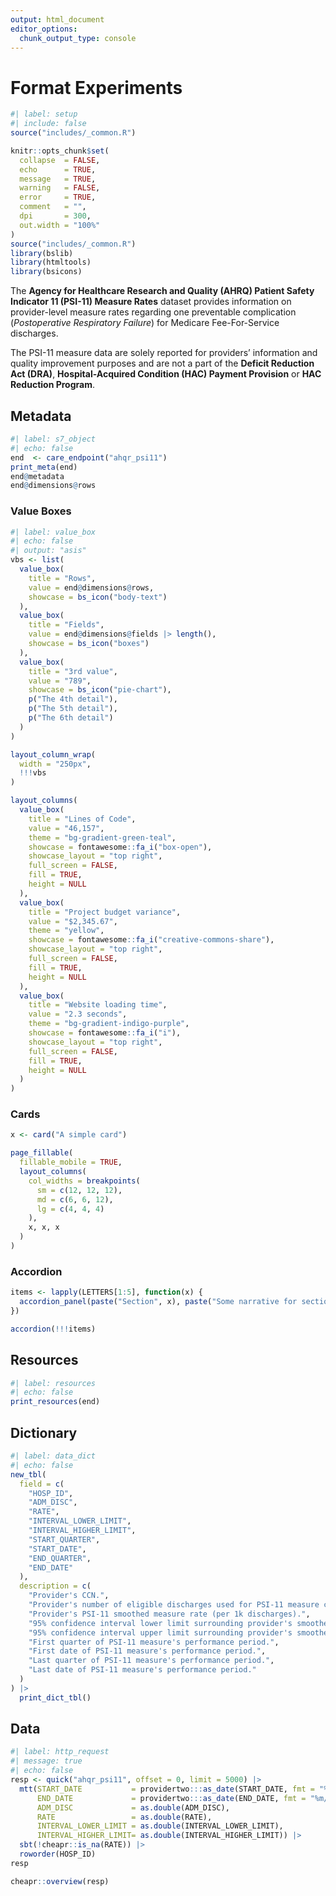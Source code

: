 ```yaml
---
output: html_document
editor_options: 
  chunk_output_type: console
---
```


# Format Experiments {#sec-bslib}

```r
#| label: setup
#| include: false
source("includes/_common.R")

knitr::opts_chunk$set(
  collapse  = FALSE,
  echo      = TRUE, 
  message   = TRUE, 
  warning   = FALSE,
  error     = TRUE,
  comment   = "",
  dpi       = 300, 
  out.width = "100%"
)
source("includes/_common.R")
library(bslib)
library(htmltools)
library(bsicons)
```

The __Agency for Healthcare Research and Quality (AHRQ) Patient Safety Indicator 11 (PSI-11) Measure Rates__ dataset provides information on provider-level measure rates regarding one preventable complication (_Postoperative Respiratory Failure_) for Medicare Fee-For-Service discharges. 

[The PSI-11 measure data are solely reported for providers' information and quality improvement purposes and are not a part of the __Deficit Reduction Act (DRA)__, __Hospital-Acquired Condition (HAC) Payment Provision__ or __HAC Reduction Program__.]{.aside}

## Metadata

```r
#| label: s7_object
#| echo: false
end  <- care_endpoint("ahqr_psi11")
print_meta(end)
end@metadata
end@dimensions@rows
```

### Value Boxes

```r
#| label: value_box
#| echo: false
#| output: "asis"
vbs <- list(
  value_box(
    title = "Rows",
    value = end@dimensions@rows,
    showcase = bs_icon("body-text")
  ),
  value_box(
    title = "Fields",
    value = end@dimensions@fields |> length(),
    showcase = bs_icon("boxes")
  ),
  value_box(
    title = "3rd value",
    value = "789",
    showcase = bs_icon("pie-chart"),
    p("The 4th detail"),
    p("The 5th detail"),
    p("The 6th detail")
  )
)

layout_column_wrap(
  width = "250px",
  !!!vbs
)
```

```r
layout_columns(
  value_box(
    title = "Lines of Code",
    value = "46,157",
    theme = "bg-gradient-green-teal",
    showcase = fontawesome::fa_i("box-open"),
    showcase_layout = "top right",
    full_screen = FALSE,
    fill = TRUE,
    height = NULL
  ),
  value_box(
    title = "Project budget variance",
    value = "$2,345.67",
    theme = "yellow",
    showcase = fontawesome::fa_i("creative-commons-share"),
    showcase_layout = "top right",
    full_screen = FALSE,
    fill = TRUE,
    height = NULL
  ),
  value_box(
    title = "Website loading time",
    value = "2.3 seconds",
    theme = "bg-gradient-indigo-purple",
    showcase = fontawesome::fa_i("i"),
    showcase_layout = "top right",
    full_screen = FALSE,
    fill = TRUE,
    height = NULL
  )
)
```

### Cards

```r
x <- card("A simple card")

page_fillable(
  fillable_mobile = TRUE,
  layout_columns(
    col_widths = breakpoints(
      sm = c(12, 12, 12),
      md = c(6, 6, 12),
      lg = c(4, 4, 4)
    ),
    x, x, x
  )
)
```

### Accordion

```r
items <- lapply(LETTERS[1:5], function(x) {
  accordion_panel(paste("Section", x), paste("Some narrative for section", x))
})

accordion(!!!items)
```


## Resources

```r
#| label: resources
#| echo: false
print_resources(end)
```

## Dictionary

```r
#| label: data_dict
#| echo: false
new_tbl(
  field = c(
    "HOSP_ID", 
    "ADM_DISC", 
    "RATE", 
    "INTERVAL_LOWER_LIMIT", 
    "INTERVAL_HIGHER_LIMIT", 
    "START_QUARTER", 
    "START_DATE", 
    "END_QUARTER", 
    "END_DATE"
  ),
  description = c(
    "Provider's CCN.", 
    "Provider's number of eligible discharges used for PSI-11 measure calculations.", 
    "Provider's PSI-11 smoothed measure rate (per 1k discharges).", 
    "95% confidence interval lower limit surrounding provider's smoothed measure rate.", 
    "95% confidence interval upper limit surrounding provider's smoothed measure rate.", 
    "First quarter of PSI-11 measure's performance period.", 
    "First date of PSI-11 measure's performance period.", 
    "Last quarter of PSI-11 measure's performance period.", 
    "Last date of PSI-11 measure's performance period."
  )
) |> 
  print_dict_tbl()
```

## Data

```r
#| label: http_request
#| message: true
#| echo: false
resp <- quick("ahqr_psi11", offset = 0, limit = 5000) |> 
  mtt(START_DATE           = providertwo:::as_date(START_DATE, fmt = "%m/%d/%Y"),
      END_DATE             = providertwo:::as_date(END_DATE, fmt = "%m/%d/%Y"),
      ADM_DISC             = as.double(ADM_DISC),
      RATE                 = as.double(RATE),
      INTERVAL_LOWER_LIMIT = as.double(INTERVAL_LOWER_LIMIT),
      INTERVAL_HIGHER_LIMIT= as.double(INTERVAL_HIGHER_LIMIT)) |> 
  sbt(!cheapr::is_na(RATE)) |> 
  roworder(HOSP_ID)
resp

cheapr::overview(resp)
```
